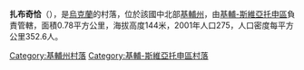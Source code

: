 {{coord|50|29|37|N|30|10|8|E|scale:30000|display=title}}

'''扎布奇恰'''（{{lang-uk|Забуччя}}），是[[烏克蘭|烏克蘭]]的村落，位於該國中北部[[基輔州|基輔州]]，由[[基輔-斯維亞托申區|基輔-斯維亞托申區]]負責管轄，面積0.78平方公里，海拔高度144米，2001年人口275，人口密度每平方公里352.6人。

{{DEFAULTSORT:Забуччя}}
[[Category:基輔州村落|Category:基輔州村落]]
[[Category:基輔-斯維亞托申區村落|Category:基輔-斯維亞托申區村落]]


{{Kiev-geo-stub}}